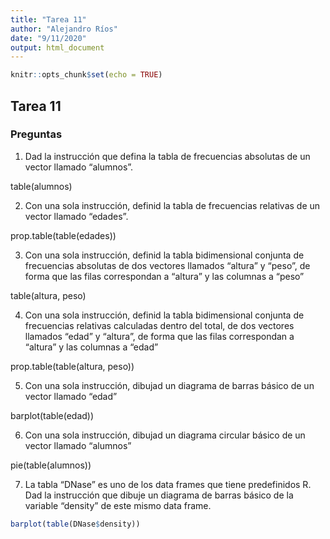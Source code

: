 ```yaml
---
title: "Tarea 11"
author: "Alejandro Ríos"
date: "9/11/2020"
output: html_document
---
```


```r
knitr::opts_chunk$set(echo = TRUE)
```

## Tarea 11

### Preguntas

1. Dad la instrucción que defina la tabla de frecuencias absolutas de un vector llamado "alumnos".

table(alumnos)

2. Con una sola instrucción, definid la tabla de frecuencias relativas de un vector llamado "edades".

prop.table(table(edades))

3. Con una sola instrucción, definid la tabla bidimensional conjunta de frecuencias absolutas de dos vectores llamados "altura" y "peso", de forma que las filas correspondan a "altura" y las columnas a "peso"

table(altura, peso)

4. Con una sola instrucción, definid la tabla bidimensional conjunta de frecuencias relativas calculadas dentro del total, de dos vectores llamados "edad" y "altura", de forma que las filas correspondan a "altura" y las columnas a "edad"

prop.table(table(altura, peso))

5. Con una sola instrucción, dibujad un diagrama de barras básico de un vector llamado "edad"

barplot(table(edad))

6. Con una sola instrucción, dibujad un diagrama circular básico de un vector llamado "alumnos"

pie(table(alumnos))

7. La tabla "DNase" es uno de los data frames que tiene predefinidos R. Dad la instrucción que dibuje un diagrama de barras básico de la variable "density" de este mismo data frame.

```r
barplot(table(DNase$density))
```


